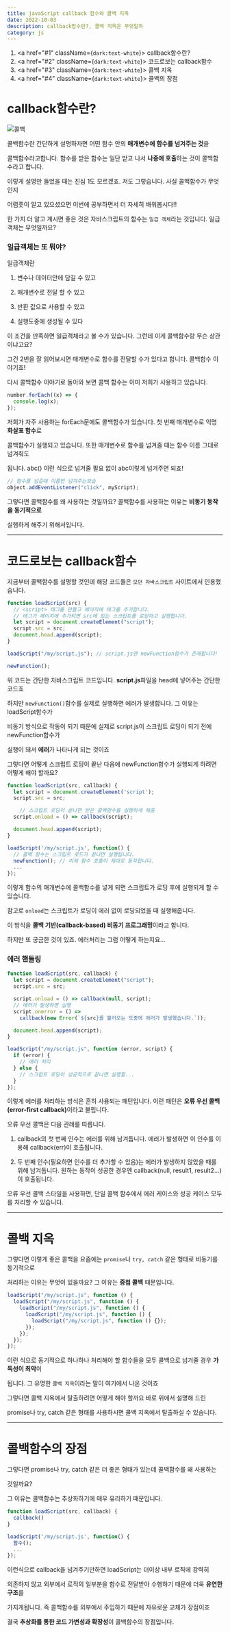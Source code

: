 ---
title: javaScript callback 함수와 콜백 지옥
date: 2022-10-03
description: callback함수란?, 콜백 지옥은 무엇일까
category: js
---

1. <a href="#1" className={`dark:text-white`}>
     callback함수란?
   </a>
2. <a href="#2" className={`dark:text-white`}>
     코드로보는 callback함수
   </a>
3. <a href="#3" className={`dark:text-white`}>
     콜백 지옥
   </a>
4. <a href="#4" className={`dark:text-white`}>
     콜백의 장점
   </a>

<h1 id="1" className={`dark:text-white`}>
  callback함수란?
</h1>

![콜백](https://user-images.githubusercontent.com/75124028/193495270-5544f1a1-caaa-4a48-9f01-c1622843cf16.PNG)

콜백함수란 간단하게 설명하자면 어떤 함수 안의 <strong>매개변수에 함수를 넘겨주는 것</strong>을

콜백함수라고합니다. 함수를 받은 함수는 일단 받고 나서 <strong>나중에 호출</strong>하는 것이 콜백함수라고 합니다.

이렇게 설명만 들었을 때는 진심 1도 모르겠죠. 저도 그렇습니다. 사실 콜백함수가 무엇인지

어렴풋이 알고 있으셨으면 이번에 공부하면서 더 자세히 배워봅시다!!

한 가지 더 알고 계시면 좋은 것은 자바스크립트의 함수는 `일급 객체`라는 것입니다. 일급 객체는 무엇일까요?

<h3 className={`dark:text-white`}>일급객체는 또 뭐야?</h3>

일급객체란

1. 변수나 데이터안에 담길 수 있고

2. 매개변수로 전달 할 수 있고

3. 반환 값으로 사용할 수 있고

4. 실행도중에 생성될 수 있다

이 조건을 만족하면 일급객체라고 볼 수가 있습니다. 그런데 이게 콜백함수랑 무슨 상관이냐고요?

그건 2번을 잘 읽어보시면 매개변수로 함수를 전달할 수가 있다고 합니다. 콜백함수 이야기죠!

다시 콜백함수 이야기로 돌아와 보면 콜백 함수는 이미 저희가 사용하고 있습니다.

```js
number.forEach((x) => {
  console.log(x);
});
```

저희가 자주 사용하는 forEach문에도 콜백함수가 있습니다. 첫 번째 매개변수로 익명 <strong>화살표 함수</strong>로

콜백함수가 실행되고 있습니다. 또한 매개변수로 함수를 넘겨줄 때는 함수 이름 그대로 넘겨줘도

됩니다. abc() 이런 식으로 넘겨줄 필요 없이 abc이렇게 넘겨주면 되죠!

```js
// 함수를 넘길때 이름만 넘겨주는모습
object.addEventListener("click", myScript);
```

그렇다면 콜백함수를 왜 사용하는 것일까요? 콜백함수를 사용하는 이유는 <strong>비동기 동작을 동기적으로</strong>

실행하게 해주기 위해서입니다.

---

<h1 id="2" className={`dark:text-white`}>
  코드로보는 callback함수
</h1>

지금부터 콜백함수를 설명할 것인데 해당 코드들은 `모던 자바스크립트` 사이트에서 인용했습니다.

```js showLineNumbers
function loadScript(src) {
  // <script> 태그를 만들고 페이지에 태그를 추가합니다.
  // 태그가 페이지에 추가되면 src에 있는 스크립트를 로딩하고 실행합니다.
  let script = document.createElement("script");
  script.src = src;
  document.head.append(script);
}

loadScript("/my/script.js"); // script.js엔 newFunction함수가 존재합니다!

newFunction();
```

위 코드는 간단한 자바스크립트 코드입니다. <strong>script.js</strong>파일을 head에 넣어주는 간단한 코드죠

하지만 `newFunction()`함수를 실제로 실행하면 에러가 발생합니다. 그 이유는 loadScript함수가

비동기 방식으로 작동이 되기 때문에 실제로 script.js이 스크립트 로딩이 되기 전에 newFunction함수가

실행이 돼서 <strong>에러</strong>가 나타나게 되는 것이죠

그렇다면 어떻게 스크립트 로딩이 끝난 다음에 newFunction함수가 실행되게 하려면 어떻게 해야 할까요?

```js showLineNumbers
function loadScript(src, callback) {
  let script = document.createElement('script');
  script.src = src;

    // 스크립트 로딩이 끝나면 받은 콜백함수를 실행하게 해줌
  script.onload = () => callback(script);

  document.head.append(script);
}

loadScript('/my/script.js', function() {
  // 콜백 함수는 스크립트 로드가 끝나면 실행됩니다.
  newFunction(); // 이제 함수 호출이 제대로 동작합니다.
  ...
});
```

이렇게 함수의 매개변수에 콜백함수를 넣게 되면 스크립트가 로딩 후에 실행되게 할 수 있습니다.

참고로 `onload`는 스크립트가 로딩이 에러 없이 로딩되었을 때 실행해줍니다.

이 방식을 <strong>콜백 기반(callback-based) 비동기 프로그래밍</strong>이라고 합니다.

하지만 또 궁금한 것이 있죠. 에러처리는 그럼 어떻게 하는지요...

<h3 className={`dark:text-white`}>에러 핸들링</h3>

```js showLineNumbers
function loadScript(src, callback) {
  let script = document.createElement("script");
  script.src = src;

  script.onload = () => callback(null, script);
  // 에러가 발생하면 실행
  script.onerror = () =>
    callback(new Error(`${src}를 불러오는 도중에 에러가 발생했습니다.`));

  document.head.append(script);
}

loadScript("/my/script.js", function (error, script) {
  if (error) {
    // 에러 처리
  } else {
    // 스크립트 로딩이 성공적으로 끝나면 실행할...
  }
});
```

이렇게 에러를 처리하는 방식은 흔히 사용되는 패턴입니다.
이런 패턴은 <strong>오류 우선 콜백(error-first callback)</strong>이라고 불립니다.

오류 우선 콜백은 다음 관례를 따릅니다.

1. callback의 첫 번째 인수는 에러를 위해 남겨둡니다. 에러가 발생하면 이 인수를 이용해 callback(err)이 호출됩니다.

2. 두 번째 인수(필요하면 인수를 더 추가할 수 있음)는 에러가 발생하지 않았을 때를 위해 남겨둡니다. 원하는 동작이 성공한 경우엔 callback(null, result1, result2...)이 호출됩니다.

오류 우선 콜백 스타일을 사용하면, 단일 콜백 함수에서 에러 케이스와 성공 케이스 모두를 처리할 수 있습니다.

---

<h1 id="3" className={`dark:text-white`}>
  콜백 지옥
</h1>

그렇다면 이렇게 좋은 콜백을 요즘에는 `promise`나 `try, catch` 같은 형태로 비동기를 동기적으로

처리하는 이유는 무엇이 있을까요? 그 이유는 <strong>중첩 콜백</strong> 때문입니다.

```js showLineNumbers
loadScript("/my/script.js", function () {
  loadScript("/my/script.js", function () {
    loadScript("/my/script.js", function () {
      loadScript("/my/script.js", function () {
        loadScript("/my/script.js", function () {});
      });
    });
  });
});
```

이런 식으로 동기적으로 하나하나 처리해야 할 함수들을 모두 콜백으로 넘겨줄 경우 <strong>가독성이 최악</strong>이

됩니다. 그 유명한 `콜백 지옥`이라는 말이 여기에서 나온 것이죠

그렇다면 콜백 지옥에서 탈출하려면 어떻게 해야 할까요 바로 위에서 설명해 드린

promise나 try, catch 같은 형태를 사용하시면 콜백 지옥에서 탈출하실 수 있습니다.

---

<h1 id="4" className={`dark:text-white`}>
  콜백함수의 장점
</h1>

그렇다면 promise나 try, catch 같은 더 좋은 형태가 있는데 콜백함수를 왜 사용하는

것일까요?

그 이유는 콜백함수는 추상화하기에 매우 유리하기 때문입니다.

```js showLineNumbers
function loadScript(src, callback) {
  callback()
}

loadScript('/my/script.js', function() {
  함수();
  ...
});
```

이런식으로 callback을 넘겨주기만하면 loadScript는 더이상 내부 로직에 강력히

의존하지 않고 외부에서 로직의 일부분을 함수로 전달받아 수행하기 때문에 더욱 <strong>유연한 구조</strong>를

가지게됩니다. 즉 콜백함수를 외부에서 주입하기 때문에 자유로운 교체가 장점이죠

결국 <strong>추상화를 통한 코드 가변성과 확장성</strong>이 콜백함수의 장점입니다.
